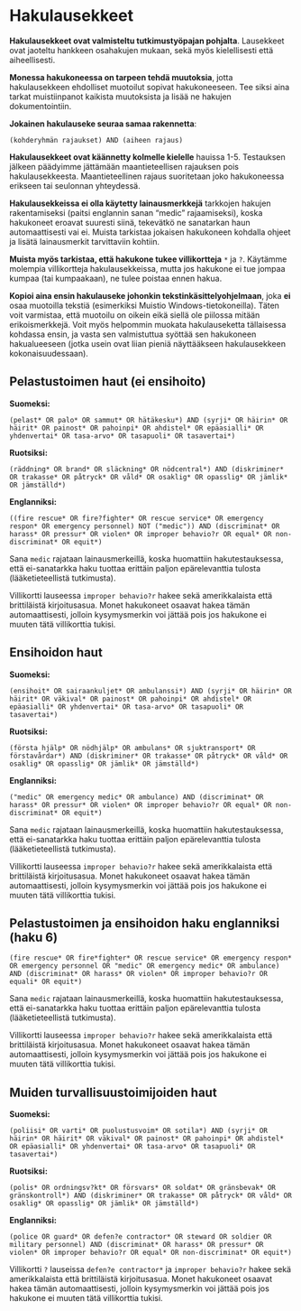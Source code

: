 # Hakulausekkeet {#sec-hakulausekkeet}

**Hakulausekkeet ovat valmisteltu tutkimustyöpajan pohjalta**. Lausekkeet ovat jaoteltu hankkeen osahakujen mukaan, sekä myös kielellisesti että aiheellisesti.

**Monessa hakukoneessa on tarpeen tehdä muutoksia**, jotta hakulausekkeen ehdolliset muotoilut sopivat hakukoneeseen. Tee siksi aina tarkat muistiinpanot kaikista muutoksista ja lisää ne hakujen dokumentointiin.

**Jokainen hakulauseke seuraa samaa rakennetta**:

`(kohderyhmän rajaukset) AND (aiheen rajaus)`

**Hakulausekkeet ovat käännetty kolmelle kielelle** hauissa 1-5. Testauksen jälkeen päädyimme jättämään maantieteellisen rajauksen pois hakulausekkeesta. Maantieteellinen rajaus suoritetaan joko hakukoneessa erikseen tai seulonnan yhteydessä.

**Hakulausekkeissa ei olla käytetty lainausmerkkejä** tarkkojen hakujen rakentamiseksi (paitsi englannin sanan "medic" rajaamiseksi), koska hakukoneet eroavat suuresti siinä, tekevätkö ne sanatarkan haun automaattisesti vai ei. Muista tarkistaa jokaisen hakukoneen kohdalla ohjeet ja lisätä lainausmerkit tarvittaviin kohtiin.

**Muista myös tarkistaa, että hakukone tukee villikortteja** `*` ja `?`. Käytämme molempia villikortteja hakulausekkeissa, mutta jos hakukone ei tue jompaa kumpaa (tai kumpaakaan), ne tulee poistaa ennen hakua.

**Kopioi aina ensin hakulauseke johonkin tekstinkäsittelyohjelmaan**, joka **ei** osaa muotoilla tekstiä (esimerkiksi Muistio Windows-tietokoneilla). Täten voit varmistaa, että muotoilu on oikein eikä siellä ole piilossa mitään erikoismerkkejä. Voit myös helpommin muokata hakulauseketta tällaisessa kohdassa ensin, ja vasta sen valmistuttua syöttää sen hakukoneen hakualueeseen (jotka usein ovat liian pieniä näyttääkseen hakulausekkeen kokonaisuudessaan).

## Pelastustoimen haut (ei ensihoito)

**Suomeksi:**

`(pelast* OR palo* OR sammut* OR hätäkesku*) AND (syrji* OR häirin* OR häirit* OR painost* OR pahoinpi* OR ahdistel* OR epäasialli* OR yhdenvertai* OR tasa-arvo* OR tasapuoli* OR tasavertai*)`

**Ruotsiksi:**

`(räddning* OR brand* OR släckning* OR nödcentral*) AND (diskriminer* OR trakasse* OR påtryck* OR våld* OR osaklig* OR opasslig* OR jämlik* OR jämställd*)`

**Englanniksi:**

`((fire rescue* OR fire?fighter* OR rescue service* OR emergency respon* OR emergency personnel) NOT ("medic")) AND (discriminat* OR harass* OR pressur* OR violen* OR improper behavio?r OR equal*
OR non-discriminat* OR equit*)`

Sana `medic` rajataan lainausmerkeillä, koska huomattiin hakutestauksessa, että ei-sanatarkka haku tuottaa erittäin paljon epärelevanttia tulosta (lääketieteellistä tutkimusta).

Villikortti lauseessa `improper behavio?r` hakee sekä amerikkalaista että brittiläistä kirjoitusasua. Monet hakukoneet osaavat hakea tämän automaattisesti, jolloin kysymysmerkin voi jättää pois jos hakukone ei muuten tätä villikorttia tukisi.

## Ensihoidon haut

**Suomeksi:**

`(ensihoit* OR sairaankuljet* OR ambulanssi*) AND (syrji* OR häirin* OR häirit* OR väkival* OR painost* OR pahoinpi* OR ahdistel* OR epäasialli* OR yhdenvertai* OR tasa-arvo* OR tasapuoli* OR tasavertai*)`

**Ruotsiksi:**

`(första hjälp* OR nödhjälp* OR ambulans* OR sjuktransport* OR förstavårdar*) AND (diskriminer* OR trakasse* OR påtryck* OR våld* OR osaklig* OR opasslig* OR jämlik* OR jämställd*)`

**Englanniksi:**

`("medic" OR emergency medic* OR ambulance) AND (discriminat* OR harass* OR pressur* OR violen* OR improper behavio?r OR equal* OR non-discriminat* OR equit*)`

Sana `medic` rajataan lainausmerkeillä, koska huomattiin hakutestauksessa, että ei-sanatarkka haku tuottaa erittäin paljon epärelevanttia tulosta (lääketieteellistä tutkimusta).

Villikortti lauseessa `improper behavio?r` hakee sekä amerikkalaista että brittiläistä kirjoitusasua. Monet hakukoneet osaavat hakea tämän automaattisesti, jolloin kysymysmerkin voi jättää pois jos hakukone ei muuten tätä villikorttia tukisi.

## Pelastustoimen ja ensihoidon haku englanniksi (haku 6)

`(fire rescue* OR fire*fighter* OR rescue service* OR emergency respon* OR emergency
personnel OR "medic" OR emergency medic* OR ambulance) AND (discriminat* OR harass* OR violen* OR improper behavio?r OR equali* OR equit*)`

Sana `medic` rajataan lainausmerkeillä, koska huomattiin hakutestauksessa, että ei-sanatarkka haku tuottaa erittäin paljon epärelevanttia tulosta (lääketieteellistä tutkimusta).

Villikortti lauseessa `improper behavio?r` hakee sekä amerikkalaista että brittiläistä kirjoitusasua. Monet hakukoneet osaavat hakea tämän automaattisesti, jolloin kysymysmerkin voi jättää pois jos hakukone ei muuten tätä villikorttia tukisi.

## Muiden turvallisuustoimijoiden haut

**Suomeksi:**

`(poliisi* OR varti* OR puolustusvoim* OR sotila*) AND (syrji* OR häirin* OR häirit* OR väkival* OR painost* OR pahoinpi* OR ahdistel* OR epäasialli* OR yhdenvertai* OR tasa-arvo* OR tasapuoli* OR
tasavertai*)`

**Ruotsiksi:**

`(polis* OR ordningsv?kt* OR försvars* OR soldat* OR gränsbevak* OR gränskontroll*) AND (diskriminer* OR trakasse* OR påtryck* OR våld* OR osaklig* OR opasslig* OR jämlik* OR jämställd*)`

**Englanniksi:**

`(police OR guard* OR defen?e contractor* OR steward OR soldier OR military personnel) AND (discriminat* OR harass* OR pressur* OR violen* OR improper behavio?r OR equal* OR non-discriminat* OR
equit*)`

Villikortti `?` lauseissa `defen?e contractor*` ja `improper behavio?r` hakee sekä amerikkalaista että brittiläistä kirjoitusasua. Monet hakukoneet osaavat hakea tämän automaattisesti, jolloin kysymysmerkin voi jättää pois jos hakukone ei muuten tätä villikorttia tukisi.
